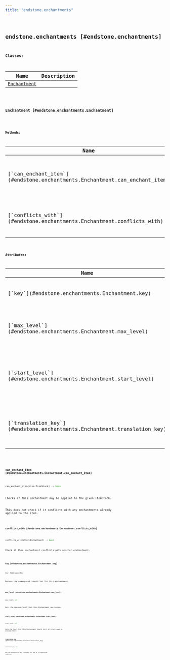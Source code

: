 ```yaml
---
title: "endstone.enchantments"
---
```


## <code className="doc-symbol doc-symbol-module"/> endstone.enchantments [#endstone.enchantments]

**Classes:**

Name | Description
---- | -----------
[`Enchantment`](#endstone.enchantments.Enchantment) |

### <code className="doc-symbol doc-symbol-class"/> Enchantment [#endstone.enchantments.Enchantment]

<div className="pl-[2em] mt-[1.25em]">

**Methods:**

<table>
<thead>
   <tr>
      <th>Name</th>
      <th>Description</th>
   </tr>
</thead>
<tbody>
    <tr key="can_enchant_item">
        <td>[`can_enchant_item`](#endstone.enchantments.Enchantment.can_enchant_item)</td>
        <td>Checks if this Enchantment may be applied to the given ItemStack.</td>
    </tr>
    <tr key="conflicts_with">
        <td>[`conflicts_with`](#endstone.enchantments.Enchantment.conflicts_with)</td>
        <td>Check if this enchantment conflicts with another enchantment.</td>
    </tr></tbody>
</table>

**Attributes:**

<table>
<thead>
   <tr>
      <th>Name</th>
      <th>Type</th>
      <th>Description</th>
   </tr>
</thead>
<tbody>
    <tr key="key">
        <td>[`key`](#endstone.enchantments.Enchantment.key)</td>
        <td><code className="nextra-code">[NamespacedKey](#endstone._internal.endstone_python.NamespacedKey)</code></td>
        <td>Return the namespaced identifier for this enchantment.</td>
    </tr>
    <tr key="max_level">
        <td>[`max_level`](#endstone.enchantments.Enchantment.max_level)</td>
        <td><code className="nextra-code">[int](#int)</code></td>
        <td>Gets the maximum level that this Enchantment may become.</td>
    </tr>
    <tr key="start_level">
        <td>[`start_level`](#endstone.enchantments.Enchantment.start_level)</td>
        <td><code className="nextra-code">[int](#int)</code></td>
        <td>Gets the level that this Enchantment should start at (also known as minimum level).</td>
    </tr>
    <tr key="translation_key">
        <td>[`translation_key`](#endstone.enchantments.Enchantment.translation_key)</td>
        <td><code className="nextra-code">[str](#str)</code></td>
        <td>Get the translation key, suitable for use in a translation component.</td>
    </tr></tbody>
</table>

#### <code className="doc-symbol doc-symbol-method"/> can_enchant_item [#endstone.enchantments.Enchantment.can_enchant_item]

```python
can_enchant_item(item:ItemStack) -> bool
```

Checks if this Enchantment may be applied to the given ItemStack.

This does not check if it conflicts with any enchantments already applied to the item.

#### <code className="doc-symbol doc-symbol-method"/> conflicts_with [#endstone.enchantments.Enchantment.conflicts_with]

```python
conflicts_with(other:Enchantment) -> bool
```

Check if this enchantment conflicts with another enchantment.

#### <code className="doc-symbol doc-symbol-attribute"/> key [#endstone.enchantments.Enchantment.key]

```python
key: NamespacedKey
```

Return the namespaced identifier for this enchantment.

#### <code className="doc-symbol doc-symbol-attribute"/> max_level [#endstone.enchantments.Enchantment.max_level]

```python
max_level: int
```

Gets the maximum level that this Enchantment may become.

#### <code className="doc-symbol doc-symbol-attribute"/> start_level [#endstone.enchantments.Enchantment.start_level]

```python
start_level: int
```

Gets the level that this Enchantment should start at (also known as minimum level).

#### <code className="doc-symbol doc-symbol-attribute"/> translation_key [#endstone.enchantments.Enchantment.translation_key]

```python
translation_key: str
```

Get the translation key, suitable for use in a translation component.

</div>
